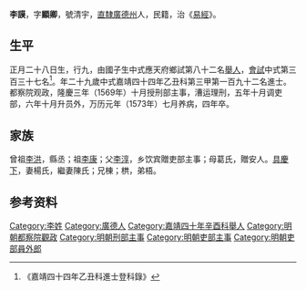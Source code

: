 {{Otheruses|other=名为李谟的其他人物|李谟}}
{{明清人物信息框
| 姓名 = 李謨
| 原名 =
| 圖片名稱= 
| 圖片大小 =
| 圖片說明 = 
| 最高職務 =吏部员外郎
| 國家 = 大明 
| 爵位 =
| 籍貫 = [[南直隸|直隸]][[廣德州|廣德州]]
| 族裔 = 
| 字號 = 
| 諡號 =
| 出生日期 = 癸巳正月二十八日
| 出生地點 =
| 逝世日期 = 万历四年丙子
| 逝世地點 =
| 墓葬 =
| 配偶 = 配楊氏，贈安人；继配陳氏，封安人
| 親屬 = （子）李榮
| 出身 =
* 嘉靖四十年辛酉科舉人
* 嘉靖四十四年乙丑科同進士出身
| 經歷 =
| 著作 = 
}}
'''李謨'''{{BD|1533年||1576年||}}，字'''顯卿'''，號清宇，[[南直隸|直隸]][[廣德州|廣德州]]人，民籍，治《[[易經|易經]]》。

==生平==
正月二十八日生，行九，由國子生中式應天府鄉試第八十二名[[舉人|舉人]]，[[會試|會試]]中式第三百三十七名<ref>《嘉靖四十四年乙丑科進士登科錄》</ref>。年二十九歲中式嘉靖四十四年乙丑科第三甲第一百九十二名進士。都察院观政，隆慶三年（1569年）十月授刑部主事，漕运理刑，五年十月调吏部，六年十月升员外，万历元年（1573年）七月养病，四年卒。

== 家族 ==
曾祖[[李洪|李洪]]，縣丞；祖[[李康|李康]]；父[[李淳|李淳]]，乡饮宾贈吏部主事；母葛氏，贈安人。[[具慶下|具慶下]]，妻楊氏，繼妻陳氏；兄棟；栱，弟梧。

== 参考资料 ==
{{reflist}}

{{嘉靖四十四年乙丑科殿试金榜}}

{{Authority control}}

{{DEFAULTSORT:L}}
[[Category:李姓|Category:李姓]]
[[Category:廣德人|Category:廣德人]]
[[Category:嘉靖四十年辛酉科舉人|Category:嘉靖四十年辛酉科舉人]]
[[Category:明朝都察院觀政|Category:明朝都察院觀政]]
[[Category:明朝刑部主事|Category:明朝刑部主事]]
[[Category:明朝吏部主事|Category:明朝吏部主事]]
[[Category:明朝吏部員外郎|Category:明朝吏部員外郎]]


{{明朝人物小作品}}